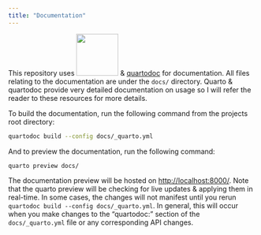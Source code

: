 ```yaml
---
title: "Documentation"
---
```


This repository uses [![](../assets/external_logos/quarto.png){width=85px}](https://quarto.org/) & [quartodoc](https://machow.github.io/quartodoc/get-started/overview.html)
for documentation. All files relating to the documentation are under the `docs/` directory.
Quarto & quartodoc provide very detailed documentation on usage so I will refer the reader to these
resources for more details.

To build the documentation, run the following command from the projects root directory:

```bash
quartodoc build --config docs/_quarto.yml
```

And to preview the documentation, run the following command:

```bash
quarto preview docs/
```

The documentation preview will be hosted on [http://localhost:8000/](http://localhost:8000/).
Note that the quarto preview will be checking for live updates & applying them in real-time.
In some cases, the changes will not manifest until you rerun `quartodoc build --config docs/_quarto.yml`.
In general, this will occur when you make changes to the "quartodoc:" section of the `docs/_quarto.yml` file or
any corresponding API changes.
